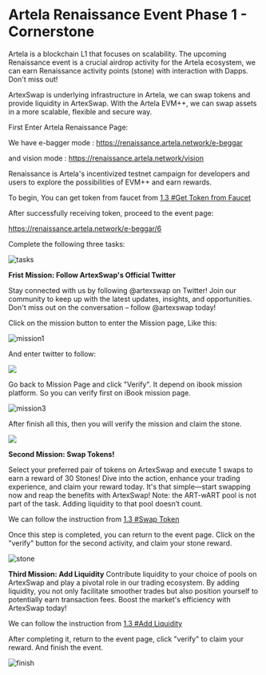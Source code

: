 
# Artela Renaissance Event Phase 1 - Cornerstone

Artela is a blockchain L1 that focuses on scalability. The upcoming Renaissance event is a crucial airdrop activity for the Artela ecosystem, we can earn Renaissance activity points (stone) with interaction with Dapps. Don't miss out! 

ArtexSwap is underlying infrastructure in Artela, we can swap tokens and provide liquidity in ArtexSwap. With the Artela EVM++, we can swap assets in a more scalable, flexible and secure way.

First Enter Artela Renaissance Page:

We have e-bagger mode : https://renaissance.artela.network/e-beggar

and vision mode : https://renaissance.artela.network/vision

Renaissance is Artela's incentivized testnet campaign for developers and users to explore the possibilities of EVM++ and earn rewards.

To begin, You can get token from faucet from [1.3 #Get Token from Faucet](../overview/1.3guide)

After successfully receiving token, proceed to the event page:

https://renaissance.artela.network/e-beggar/6

Complete the following three tasks:

![tasks](https://miro.medium.com/v2/resize:fit:1400/format:webp/0*B6Y9ChU9JUKyN1V4)

**Frist Mission: Follow ArtexSwap's Official Twitter**

Stay connected with us by following @artexswap on Twitter! Join our community to keep up with the latest updates, insights, and opportunities. Don't miss out on the conversation – follow @artexswap today!

Click on the mission button to enter the Mission page, Like this:

![mission1](../../public/pic/1iBook.png)

And enter twitter to follow:

<Image src="/pic/2twitter.png" width={500} height={500} />

Go back to Mission Page and click "Verify". It depend on ibook mission platform. So you can verify first on iBook mission page.

![mission3](../../public/pic/3iBook.png)

After finish all this, then you will verify the mission and claim the stone. 

<Image src="/pic/4congrats.png" width={500} height={500} />

**Second Mission: Swap Tokens!**

Select your preferred pair of tokens on ArtexSwap and execute 1 swaps to earn a reward of 30 Stones! Dive into the action, enhance your trading experience, and claim your reward today. It's that simple—start swapping now and reap the benefits with ArtexSwap!
Note: the ART-wART pool is not part of the task. Adding liquidity to that pool doesn’t count.

We can follow the instruction from [1.3 #Swap Token](./overview/1.3guide)

Once this step is completed, you can return to the event page. 
Click on the "verify" button for the second activity, and claim your stone reward.

![stone](https://miro.medium.com/v2/resize:fit:1400/format:webp/0*qsf50rMn02d02Xur.png)

**Third Mission: Add Liquidity**
Contribute liquidity to your choice of pools on ArtexSwap and play a pivotal role in our trading ecosystem. By adding liquidity, you not only facilitate smoother trades but also position yourself to potentially earn transaction fees. Boost the market's efficiency with ArtexSwap today!

We can follow the instruction from [1.3 #Add Liquidity](./overview/1.3guide)

After completing it, return to the event page, click "verify" to claim your reward. And finish the event.

![finish](../../public/pic/5finish.png)